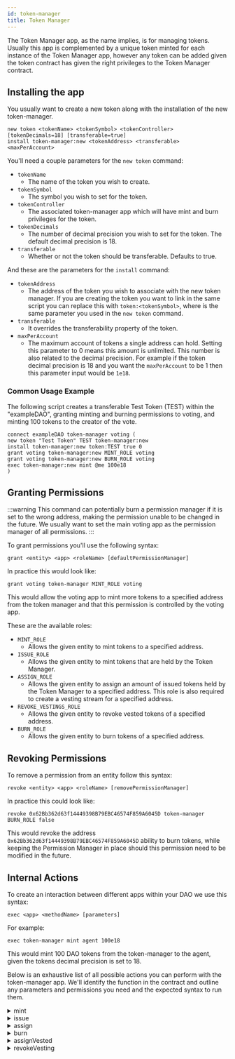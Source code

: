 ```yaml
---
id: token-manager
title: Token Manager
---
```


The Token Manager app, as the name implies, is for managing tokens. Usually this app is complemented by a unique token minted for each instance of the Token Manager app, however any token can be added given the token contract has given the right privileges to the Token Manager contract.

## Installing the app

You usually want to create a new token along with the installation of the new token-manager.

```
new token <tokenName> <tokenSymbol> <tokenController> [tokenDecimals=18] [transferable=true]
install token-manager:new <tokenAddress> <transferable> <maxPerAccount>
```

You'll need a couple parameters for the `new token` command:

- `tokenName`
    - The name of the token you wish to create.
- `tokenSymbol`
    - The symbol you wish to set for the token.
- `tokenController`
    - The associated token-manager app which will have mint and burn privileges for the token.
- `tokenDecimals`
    - The number of decimal precision you wish to set for the token. The default decimal precision is 18.
- `transferable`
    - Whether or not the token should be transferable. Defaults to true.

And these are the parameters for the `install` command:
- `tokenAddress`
    - The address of the token you wish to associate with the new token manager. If you are creating the token you want to link in the same script you can replace this with `token:<tokenSymbol>`, where <tokenSymbol> is the same parameter you used in the `new token` command.
- `transferable`
    - It overrides the transferability property of the token.
- `maxPerAccount`
    - The maximum account of tokens a single address can hold. Setting this parameter to 0 means this amount is unlimited. This number is also related to the decimal precision. For example if the token decimal precision is 18 and you want the `maxPerAccount` to be 1 then this parameter input would be `1e18`.

### Common Usage Example

The following script creates a transferable Test Token (TEST) within the "exampleDAO", granting minting and burning permissions to voting, and minting 100 tokens to the creator of the vote.

```
connect exampleDAO token-manager voting (
new token "Test Token" TEST token-manager:new
install token-manager:new token:TEST true 0
grant voting token-manager:new MINT_ROLE voting
grant voting token-manager:new BURN_ROLE voting
exec token-manager:new mint @me 100e18
)
```


<InstallVersioning />

## Granting Permissions

:::warning
This command can potentially burn a permission manager if it is set to the wrong address, making the permission unable to be changed in the future. We usually want to set the main voting app as the permission manager of all permissions.
:::

To grant permissions you'll use the following syntax:

```
grant <entity> <app> <roleName> [defaultPermissionManager]
```

In practice this would look like:

```
grant voting token-manager MINT_ROLE voting
```

This would allow the voting app to mint more tokens to a specified address from the token manager and that this permission is controlled by the voting app.

These are the available roles:
- `MINT_ROLE`
    - Allows the given entity to mint tokens to a specified address.
- `ISSUE_ROLE`
    - Allows the given entity to mint tokens that are held by the Token Manager.
- `ASSIGN_ROLE`
    - Allows the given entity to assign an amount of issued tokens held by the Token Manager to a specified address. This role is also required to create a vesting stream for a specified address.
- `REVOKE_VESTINGS_ROLE`
    - Allows the given entity to revoke vested tokens of a specified address.
- `BURN_ROLE`
    - Allows the given entity to burn tokens of a specified address.


<TypesOfEntities />



<OracleGrant />


## Revoking Permissions

To remove a permission from an entity follow this syntax:

```
revoke <entity> <app> <roleName> [removePermissionManager]
```

In practice this could look like:

```
revoke 0x62Bb362d63f14449398B79EBC46574F859A6045D token-manager BURN_ROLE false
```

This would revoke the address `0x62Bb362d63f14449398B79EBC46574F859A6045D` ability to burn tokens, while keeping the Permission Manager in place should this permission need to be modified in the future.

## Internal Actions

To create an interaction between different apps within your DAO we use this syntax:

```
exec <app> <methodName> [parameters]
```

For example:

```
exec token-manager mint agent 100e18
```

This would mint 100 DAO tokens from the token-manager to the agent, given the tokens decimal precision is set to 18.

Below is an exhaustive list of all possible actions you can perform with the token-manager app. We'll identify the function in the contract and outline any parameters and permissions you need and the expected syntax to run them.

<details>
<summary>mint</summary>

This function will mint more of the tokens that are associated with the token-manager app.

#### Parameters

- `receiver` - The address of the entity that will receive the minted tokens. (address)
- `amount` - The amount of tokens you wish to mint. **Take note of the token's decimal precision**. (uint256)

#### Permissions

The entity that wishes to mint more tokens will need the `MINT_ROLE` role.

#### Syntax

`exec token-manager mint <receiver> <amount>`
</details>

<details>
<summary>issue</summary>

This will mint a specified amount of tokens that will be held by the token-manager app.

#### Parameters

- `amount` - The amount of tokens you wish to mint. **Take note of the token's decimal precision**. (uint256)

#### Permissions

The entity that wishes to mint more tokens to the token-manager app will need the `ISSUE_ROLE` role.

#### Syntax

`exec token-manager issue <amount>`
</details>
<details>
<summary>assign</summary>

Sends a specified amount of the associated token-manager tokens that are currently held by the token-manager to a specified address.

#### Parameters
- `receiver` - The address of the entity that will receive the assigned tokens. (address)
- `amount` - The amount of tokens you wish to assign. **Take note of the token's decimal precision**. (uint256)

#### Permissions

The entity that wishes to assign tokens to a specified address will require the `ASSIGN_ROLE` role.

#### Syntax
`exec token-manager assign <receiver> <amount>`
</details>

<details>
<summary>burn</summary>

This function will burn a specified amount of the associated token-manager tokens from a specified address.

#### Parameters

- `holder` - The address of the current token holder of which you would like to burn tokens from.
- `amount` - The amount of tokens you wish to burn. **Take note of the token's decimal precision**. (uint256)

#### Permissions

The entity that wishes to burn tokens must have the `BURN_ROLE` role.

#### Syntax

`exec token-manager burn <holder> <amount>`
</details>

<details>
<summary>assignVested</summary>
<div id='warning'><h3>WARNING!</h3>
<p>There is a known issue in the Aragon Client that will cause the UI to hang and crash when calling this function to the DAO, rendering the Aragon interface unusable. At this point we do not advise using this function. You can track the issue here:
<u>https://github.com/aragon/client/issues/1543</u></p>
</div>

Creates a revokable vesting schedule. Assigning tokens held by the token-manager to a specified address according to a specified vesting schedule. This vesting schedule linearly releases tokens issued to the token-manager to the recipient. You'll have to make sure the token-manager has enough tokens issued to itself using the `issue` function before assigning the vesting schedule. the schedule begins at the `start` date but funds are only sent from after the specified `cliff` date until the specified end date, or `vested` date.
#### Parameters

- `receiver` - The address of the entity that will receive the vested tokens. (address)
- `amount` - The amount of tokens you wish to vest. **Take note of the token's decimal precision**. (uint256)
- `start` - The start date of when the vesting begins. This is formatted as a UNIX timestamp. (uint64)
- `cliff` - The date of when tokens begin to be released. (uint64)
- `vested` - The date when 100% of the tokens are vested to the specified address. (uint64)
- `revokable` - Whether the vesting can be revoked by the token-manager. (boolean)

#### Permissions

The entity wishing to assign a vesting schedule will need the `ASSIGN_ROLE` role.

#### Syntax

`exec token-manager assignVested <receiver> <amount> <start> <cliff> <vested> <revokable>`

### Usage Example

Here's an example:

We create a vesting schedule to send 100 tokens over 10 days to DAO member, Mitch, with a cliff on day 4. This means 10% of the tokens are vested per day. The recipient receives no tokens until the cliff date then would receive 40% of the tokens immediately then a further 10% per day. The vesting schedule can be revoked by the token-manager (called by `revokeVesting`).

- Our `start` date is the 1st of June, 2030 and end date is the 10th of June, 2030 (Timestamps 1909116061 and 1909893661 respectively).
- On the 4th of June we reach the `cliff`, 40 tokens in the vesting schedule are sent to the Mitch  (Timestamp 1909375261).
- The 5th of June he would have 50 tokens. The 6th, 60 tokens and so on...
- By the 10th of June we hit our `vested` date and Mitch will have the total of 100 tokens vested(received) to his address.

To create this vesting schedule our final EVMcrispr script could then look like:
```
connect exampleDAO token-manager voting (
exec token-manager assignVested 0x123456789abcdef123456789abcdef0123456789 100e18 1909116061 1909375261 1909893661 true
)
```
</details>


<details>
<summary>revokeVesting</summary>

Revoke the specified vesting from a specified token holder.

#### Parameters

- `holder` - The address of the recipient of the vested tokens. (address)
- `vestingId` - The numerical identifier of the vesting schedule. (uint256)

#### Permissions

The entity that wishes to revoke a vesting schedule will need the `REVOKE_VESTINGS_ROLE` role.

#### Syntax

`exec token-manager revokeVesting <holder> <vestingId>`

</details>
